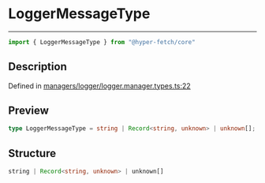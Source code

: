 

# LoggerMessageType

<div class="api-docs__separator" data-reactroot="">

---

</div><div class="api-docs__import" data-reactroot="">

```ts
import { LoggerMessageType } from "@hyper-fetch/core"
```

</div><div class="api-docs__section">

## Description

</div><div class="api-docs__description"><span class="api-docs__do-not-parse">



</span></div><p class="api-docs__definition">

Defined in [managers/logger/logger.manager.types.ts:22](https://github.com/BetterTyped/hyper-fetch/blob/c3e2c45/packages/core/src/managers/logger/logger.manager.types.ts#L22)

</p><div class="api-docs__section">

## Preview

</div><div class="api-docs__preview type single">

```ts
type LoggerMessageType = string | Record<string, unknown> | unknown[];
```

</div><div class="api-docs__section">

## Structure

</div><div class="api-docs__returns">

```ts
string | Record<string, unknown> | unknown[]
```

</div>
